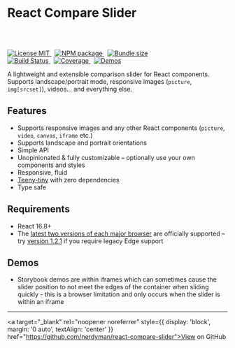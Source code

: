 
<Meta title="Docs/Intro" />

<div style={{ maxWidth: '600px', margin: '0 auto' }}>

<div style={{ textAlign: 'center' }}>

# React Compare Slider

```js codesandbox=react-compare-slider-simple-example-9si6l?entry=/src/App.jsx&overrideEntry=false
```

<br/>
<br/>

<a href="https://github.com/nerdyman/react-compare-slider/blob/master/LICENSE">
    <img src="https://img.shields.io/npm/l/react-compare-slider.svg" alt="License MIT" />
</a>
&nbsp;
<a href="https://npmjs.com/package/react-compare-slider">
    <img src="https://img.shields.io/npm/v/react-compare-slider.svg" alt="NPM package" />
</a>
&nbsp;
<a href="https://bundlephobia.com/result?p=react-compare-slider">
    <img src="https://img.shields.io/bundlephobia/minzip/react-compare-slider.svg" alt="Bundle size" />
</a>

<br/>

<a href="https://github.com/nerdyman/react-compare-slider/actions?query=workflow%3Abuild">
    <img src="https://img.shields.io/github/workflow/status/nerdyman/react-compare-slider/build" alt="Build Status" />
</a>
&nbsp;
<a href="https://codeclimate.com/github/nerdyman/react-compare-slider">
    <img src="https://img.shields.io/codeclimate/coverage/nerdyman/react-compare-slider" alt="Coverage" />
</a>
&nbsp;
<a href="https://github.com/nerdyman/react-compare-slider">
    <img src="https://img.shields.io/badge/🐙-source-blue.svg" alt="Demos" />
</a>


A lightweight and extensible comparison slider for React components. Supports
landscape/portrait mode, responsive images (`picture`, `img[srcset]`), videos&hellip; and everything else.

</div>

## Features

- Supports responsive images and any other React components (`picture`, `video`, `canvas`, `iframe` etc.)
- Supports landscape and portrait orientations
- Simple API
- Unopinionated & fully customizable &ndash; optionally use your own components and styles
- Responsive, fluid
- <a target="_blank" rel="noopener noreferrer" href="https://bundlephobia.com/result?p=react-compare-slider">Teeny-tiny</a> with zero dependencies
- Type safe

## Requirements

- React 16.8+
- The [latest two versions of each major browser](./package.json#L49) are officially supported &ndash; try [version 1.2.1](https://www.npmjs.com/package/react-compare-slider/v/1.2.1) if you require legacy Edge support

## Demos

- Storybook demos are within iframes which can sometimes cause the slider position to not meet the edges of the container when sliding quickly - this is a browser limitation and only occurs when the slider is within an iframe

---

<a target="_blank" rel="noopener noreferrer" style={{ display: 'block', margin: '0 auto', textAlign: 'center' }} href="https://github.com/nerdyman/react-compare-slider">View on GitHub</a>

</div>
